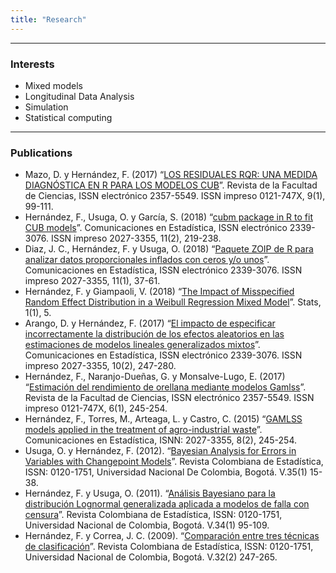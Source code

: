 ```yaml
---
title: "Research"
---
```


<hr>

### Interests
- Mixed models
- Longitudinal Data Analysis
- Simulation
- Statistical computing

<hr>

### Publications
- Mazo, D. y Hernández, F. (2017) "[LOS RESIDUALES RQR: UNA MEDIDA DIAGNÓSTICA EN R PARA LOS MODELOS CUB](https://revistas.unal.edu.co/index.php/rfc/article/view/79512/73873)". Revista de la Facultad de Ciencias, ISSN electrónico 2357-5549. ISSN impreso 0121-747X, 9(1), 99-111.
- Hernández, F., Usuga, O. y García, S. (2018)	"[cubm package in R to fit CUB models](http://revistas.usantotomas.edu.co/index.php/estadistica/article/view/11/pdf)". Comunicaciones en Estadística, ISSN electrónico 2339-3076. ISSN impreso 2027-3355, 11(2), 219-238.
- Diaz, J. C., Hernández, F. y Usuga, O. (2018)	"[Paquete ZOIP de R para analizar datos proporcionales inflados con ceros y/o unos](http://revistas.usantotomas.edu.co/index.php/estadistica/article/view/3627/4154)". Comunicaciones en Estadística, ISSN electrónico 2339-3076. ISSN impreso 2027-3355, 11(1), 37-61.
- Hernández, F. y Giampaoli, V. (2018)	"[The Impact of Misspecified Random Effect Distribution in a Weibull Regression Mixed Model](http://www.mdpi.com/2571-905X/1/1/5/htm)". Stats, 1(1), 5.
- Arango, D. y Hernández, F. (2017) "[El impacto de especificar incorrectamente la distribución de los efectos aleatorios en las estimaciones de modelos lineales generalizados mixtos](http://revistas.usta.edu.co/index.php/estadistica/article/view/3267/3833)". Comunicaciones en Estadística, ISSN electrónico 2339-3076. ISSN impreso 2027-3355, 10(2), 247-280.
- Hernández, F., Naranjo-Dueñas, G. y Monsalve-Lugo, E. (2017) "[Estimación del rendimiento de orellana mediante modelos Gamlss](https://revistas.unal.edu.co/index.php/rfc/article/view/61119/60343)". Revista de la Facultad de Ciencias, ISSN electrónico 2357-5549. ISSN impreso 0121-747X, 6(1), 245-254.
- Hernández, F., Torres, M., Arteaga, L. y Castro, C. (2015) "[GAMLSS models applied in the treatment of agro-industrial waste](http://revistas.usta.edu.co/index.php/estadistica/article/viewFile/2176/2447)". Comunicaciones en Estadística, ISNN: 2027-3355, 8(2), 245-254.
- Usuga, O. y Hernández, F. (2012). "[Bayesian Analysis for Errors in Variables with Changepoint Models](https://revistas.unal.edu.co/index.php/estad/article/view/30152/30399)". Revista Colombiana de Estadística, ISSN: 0120-1751, Universidad Nacional De Colombia, Bogotá. V.35(1) 15-38.
- Hernández, F. y Usuga, O. (2011). "[Análisis Bayesiano para la distribución Lognormal generalizada aplicada a modelos de falla con censura](http://www.scielo.org.co/pdf/rce/v34n1/v34n1a05.pdf)". Revista Colombiana de Estadística, ISSN: 0120-1751, Universidad Nacional de Colombia, Bogotá. V.34(1) 95-109.
- Hernández, F. y Correa, J. C. (2009). "[Comparación entre tres técnicas de clasificación](http://www.redalyc.org/articulo.oa?id=89912259005)". Revista Colombiana de Estadística, ISSN: 0120-1751, Universidad Nacional de Colombia, Bogotá. V.32(2) 247-265.

